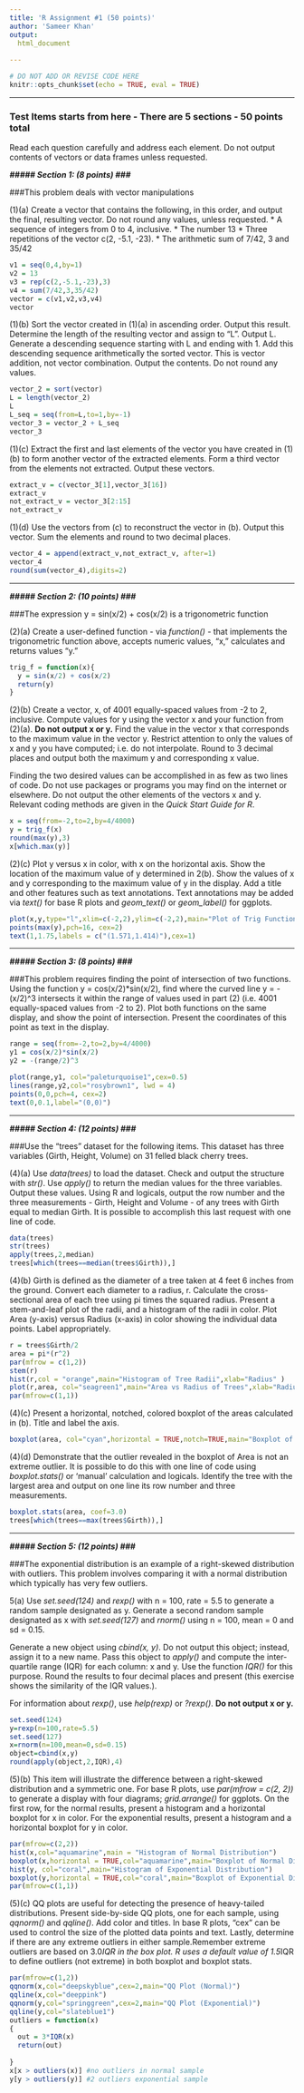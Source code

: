 ---
title: 'R Assignment #1 (50 points)'
author: 'Sameer Khan'
output: 
  html_document
  
---

```{r setup, include = FALSE}
# DO NOT ADD OR REVISE CODE HERE
knitr::opts_chunk$set(echo = TRUE, eval = TRUE)

```


-----

### Test Items starts from here - There are 5 sections - 50 points total ##########################

Read each question carefully and address each element.  Do not output contents of vectors or data frames unless requested.

***##### Section 1: (8 points) ###***

###This problem deals with vector manipulations

(1)(a)  Create a vector that contains the following, in this order, and output the final, resulting vector.  Do not round any values, unless requested.
* A sequence of integers from 0 to 4, inclusive.
* The number 13
* Three repetitions of the vector c(2, -5.1, -23).
* The arithmetic sum of 7/42, 3 and 35/42

```{r test1a}
v1 = seq(0,4,by=1)
v2 = 13
v3 = rep(c(2,-5.1,-23),3)
v4 = sum(7/42,3,35/42)
vector = c(v1,v2,v3,v4)
vector

```

(1)(b)  Sort the vector created in (1)(a) in ascending order.  Output this result. Determine the length of the resulting vector and assign to "L". Output L. Generate a descending sequence starting with L and ending with 1. Add this descending sequence arithmetically the sorted vector. This is vector addition, not vector combination. Output the contents. Do not round any values.

```{r test1b}
vector_2 = sort(vector)
L = length(vector_2)
L
L_seq = seq(from=L,to=1,by=-1)
vector_3 = vector_2 + L_seq
vector_3

```

(1)(c) Extract the first and last elements of the vector you have created in (1)(b) to form another vector of the extracted elements. Form a third vector from the elements not extracted. Output these vectors.

```{r test1c}
extract_v = c(vector_3[1],vector_3[16])
extract_v
not_extract_v = vector_3[2:15]
not_extract_v

```

(1)(d) Use the vectors from (c) to reconstruct the vector in (b). Output this vector. Sum the elements and round to two decimal places.

```{r test1d}
vector_4 = append(extract_v,not_extract_v, after=1)
vector_4
round(sum(vector_4),digits=2)

```

-----

***##### Section 2: (10 points) ###***

###The expression y = sin(x/2) + cos(x/2) is a trigonometric function

(2)(a) Create a user-defined function - via *function()* - that implements the trigonometric function above, accepts numeric values, "x," calculates and returns values "y."

```{r test2a}
trig_f = function(x){
  y = sin(x/2) + cos(x/2)
  return(y)
}

```

(2)(b) Create a vector, x, of 4001 equally-spaced values from -2 to 2, inclusive. Compute values for y using the vector x and your function from (2)(a).  **Do not output x or y.**  Find the value in the vector x that corresponds to the maximum value in the vector y. Restrict attention to only the values of x and y you have computed; i.e. do not interpolate. Round to 3 decimal places and output both the maximum y and corresponding x value.

Finding the two desired values can be accomplished in as few as two lines of code.  Do not use packages or programs you may find on the internet or elsewhere. Do not output the other elements of the vectors x and y. Relevant coding methods are given in the *Quick Start Guide for R*.

```{r test2b}
x = seq(from=-2,to=2,by=4/4000)
y = trig_f(x)
round(max(y),3)
x[which.max(y)]

```

(2)(c) Plot y versus x in color, with x on the horizontal axis. Show the location of the maximum value of y determined in 2(b).  Show the values of x and y corresponding to the maximum value of y in the display. Add a title and other features such as text annotations. Text annotations may be added via *text()* for base R plots and *geom_text()* or *geom_label()* for ggplots.

```{r test2c}
plot(x,y,type="l",xlim=c(-2,2),ylim=c(-2,2),main="Plot of Trig Function",col="blue")
points(max(y),pch=16, cex=2)
text(1,1.75,labels = c("(1.571,1.414)"),cex=1)

```
-----

***##### Section 3: (8 points) ###***

###This problem requires finding the point of intersection of two functions.  Using the function y = cos(x/2)\*sin(x/2), find where the curved line y = -(x/2)^3 intersects it within the range of values used in part (2) (i.e. 4001 equally-spaced values from -2 to 2).  Plot both functions on the same display, and show the point of intersection.  Present the coordinates of this point as text in the display.    

```{r test3}
range = seq(from=-2,to=2,by=4/4000)
y1 = cos(x/2)*sin(x/2)
y2 = -(range/2)^3

plot(range,y1, col="paleturquoise1",cex=0.5)
lines(range,y2,col="rosybrown1", lwd = 4)
points(0,0,pch=4, cex=2)
text(0,0.1,label="(0,0)")


```
-----

***##### Section 4: (12 points) ###***

###Use the "trees" dataset for the following items. This dataset has three variables (Girth, Height, Volume) on 31 felled black cherry trees.

(4)(a) Use *data(trees)* to load the dataset. Check and output the structure with *str()*. Use *apply()* to return the median values for the three variables. Output these values.  Using R and logicals, output the row number and the three measurements - Girth, Height and Volume - of any trees with Girth equal to median Girth.  It is possible to accomplish this last request with one line of code.  

```{r test3a}

data(trees)
str(trees)
apply(trees,2,median)
trees[which(trees==median(trees$Girth)),]

```

(4)(b) Girth is defined as the diameter of a tree taken at 4 feet 6 inches from the ground. Convert each diameter to a radius, r. Calculate the cross-sectional area of each tree using pi times the squared radius. Present a stem-and-leaf plot of the radii, and a histogram of the radii in color. Plot Area (y-axis) versus Radius (x-axis)  in color showing the individual data points.  Label appropriately.

```{r test3b}
r = trees$Girth/2
area = pi*(r^2)
par(mfrow = c(1,2))
stem(r)
hist(r,col = "orange",main="Histogram of Tree Radii",xlab="Radius" )
plot(r,area, col="seagreen1",main="Area vs Radius of Trees",xlab="Radius",ylab="Area")
par(mfrow=c(1,1))

```

(4)(c) Present a horizontal, notched, colored boxplot of the areas calculated in (b). Title and label the axis.

```{r test3c}
boxplot(area, col="cyan",horizontal = TRUE,notch=TRUE,main="Boxplot of Tree Areas",xlab="Area",ylab="Tree Areas")

```

(4)(d) Demonstrate that the outlier revealed in the boxplot of Area is not an extreme outlier.  It is possible to do this with one line of code using *boxplot.stats()* or 'manual' calculation and logicals. Identify the tree with the largest area and output on one line its row number and three measurements.

```{r test3d}
boxplot.stats(area, coef=3.0)
trees[which(trees==max(trees$Girth)),]

```

-----

***##### Section 5: (12 points) ###***

###The exponential distribution is an example of a right-skewed distribution with outliers.  This problem involves comparing it with a normal distribution which typically has very few outliers.  

5(a) Use *set.seed(124)* and *rexp()* with n = 100, rate = 5.5 to generate a random sample designated as y.  Generate a second random sample designated as x with *set.seed(127)* and *rnorm()* using n = 100, mean = 0 and sd = 0.15.  

Generate a new object using *cbind(x, y)*. Do not output this object; instead, assign it to a new name. Pass this object to *apply()* and compute the inter-quartile range (IQR) for each column:  x and y. Use the function *IQR()* for this purpose. Round the results to four decimal places and present (this exercise shows the similarity of the IQR values.).

For information about *rexp()*, use *help(rexp)* or *?rexp()*.  **Do not output x or y.**

```{r test5a}
set.seed(124)
y=rexp(n=100,rate=5.5)
set.seed(127)
x=rnorm(n=100,mean=0,sd=0.15)
object=cbind(x,y)
round(apply(object,2,IQR),4)

```

(5)(b) This item will illustrate the difference between a right-skewed distribution and a symmetric one.  For base R plots, use *par(mfrow = c(2, 2))* to generate a display with four diagrams; *grid.arrange()* for ggplots. On the first row, for the normal results, present a histogram and a horizontal boxplot for x in color.  For the exponential results, present a histogram and a horizontal boxplot for y in color.

```{r test5b}
par(mfrow=c(2,2))
hist(x,col="aquamarine",main = "Histogram of Normal Distribution")
boxplot(x,horizontal = TRUE,col="aquamarine",main="Boxplot of Normal Distribution")
hist(y, col="coral",main="Histogram of Exponential Distribution")
boxplot(y,horizontal = TRUE,col="coral",main="Boxplot of Exponential Distribution")
par(mfrow=c(1,1))

```

(5)(c) QQ plots are useful for detecting the presence of heavy-tailed distributions. Present side-by-side QQ plots, one for each sample, using *qqnorm()* and *qqline()*.  Add color and titles. In base R plots, "cex" can be used to control the size of the plotted data points and text. Lastly, determine if there are any extreme outliers in either sample.Remember extreme outliers are based on 3.0*IQR in the box plot. R uses a default value of 1.5*IQR to define outliers (not extreme) in both boxplot and boxplot stats.

```{r test5c}
par(mfrow=c(1,2))
qqnorm(x,col="deepskyblue",cex=2,main="QQ Plot (Normal)")
qqline(x,col="deeppink")
qqnorm(y,col="springgreen",cex=2,main="QQ Plot (Exponential)")
qqline(y,col="slateblue1")
outliers = function(x)
{
  out = 3*IQR(x)
  return(out)
  
}
x[x > outliers(x)] #no outliers in normal sample
y[y > outliers(y)] #2 outliers exponential sample

```


